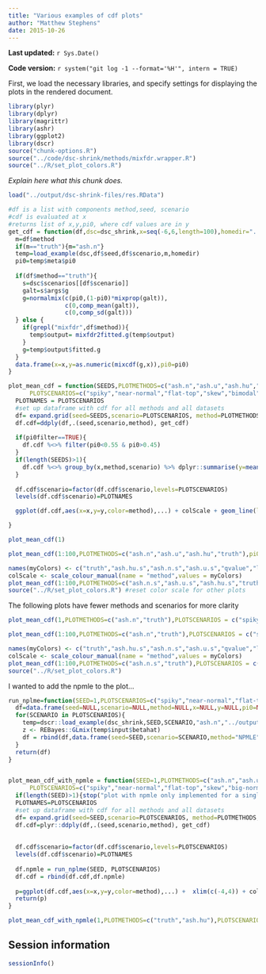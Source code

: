 ```yaml
---
title: "Various examples of cdf plots"
author: "Matthew Stephens"
date: 2015-10-26
---
```


**Last updated:** `r Sys.Date()`

**Code version:** `r system("git log -1 --format='%H'", intern = TRUE)`

First, we load the necessary libraries, and specify settings for
displaying the plots in the rendered document.

```r
library(plyr)
library(dplyr)
library(magrittr)
library(ashr)
library(ggplot2)
library(dscr)
source("chunk-options.R")
source("../code/dsc-shrink/methods/mixfdr.wrapper.R")
source("../R/set_plot_colors.R")
```

*Explain here what this chunk does.*

```r
load("../output/dsc-shrink-files/res.RData")

#df is a list with components method,seed, scenario
#cdf is evaluated at x
#returns list of x,y,pi0, where cdf values are in y
get_cdf = function(df,dsc=dsc_shrink,x=seq(-6,6,length=100),homedir="../code/dsc-shrink"){
  m=df$method
  if(m=="truth"){m="ash.n"}
  temp=load_example(dsc,df$seed,df$scenario,m,homedir)
  pi0=temp$meta$pi0
  
  if(df$method=="truth"){
    s=dsc$scenarios[[df$scenario]]
    galt=s$args$g
    g=normalmix(c(pi0,(1-pi0)*mixprop(galt)),
                c(0,comp_mean(galt)),
                c(0,comp_sd(galt)))
  } else {
    if(grepl("mixfdr",df$method)){
      temp$output= mixfdr2fitted.g(temp$output)
    }
    g=temp$output$fitted.g
  }
  data.frame(x=x,y=as.numeric(mixcdf(g,x)),pi0=pi0)
}

plot_mean_cdf = function(SEEDS,PLOTMETHODS=c("ash.n","ash.u","ash.hu","truth","mixfdr.tnull"),
      PLOTSCENARIOS=c("spiky","near-normal","flat-top","skew","bimodal"),pi0filter=FALSE,...){
  PLOTNAMES = PLOTSCENARIOS
  #set up dataframe with cdf for all methods and all datasets
  df= expand.grid(seed=SEEDS,scenario=PLOTSCENARIOS, method=PLOTMETHODS,stringsAsFactors = FALSE)
  df.cdf=ddply(df,.(seed,scenario,method), get_cdf)
  
  if(pi0filter==TRUE){
    df.cdf %<>% filter(pi0<0.55 & pi0>0.45)
  }
  if(length(SEEDS)>1){
    df.cdf %<>% group_by(x,method,scenario) %>% dplyr::summarise(y=mean(y))
  }
  
  df.cdf$scenario=factor(df.cdf$scenario,levels=PLOTSCENARIOS)
  levels(df.cdf$scenario)=PLOTNAMES

  ggplot(df.cdf,aes(x=x,y=y,color=method),...) + colScale + geom_line(lwd=1.5,alpha=0.7) + facet_grid(.~scenario) + theme(legend.position = "bottom")

}
```

```r
plot_mean_cdf(1)
```

```r
plot_mean_cdf(1:100,PLOTMETHODS=c("ash.n","ash.u","ash.hu","truth"),pi0filter=TRUE)
```

```r
names(myColors) <- c("truth","ash.hu.s","ash.n.s","ash.u.s","qvalue","locfdr","mixfdr.tnull")
colScale <- scale_colour_manual(name = "method",values = myColors)
plot_mean_cdf(1:100,PLOTMETHODS=c("ash.n.s","ash.u.s","ash.hu.s","truth"),pi0filter=TRUE)
source("../R/set_plot_colors.R") #reset color scale for other plots
```

The following plots have fewer methods and scenarios for more clarity

```r
plot_mean_cdf(1,PLOTMETHODS=c("ash.n","truth"),PLOTSCENARIOS = c("spiky","near-normal","bimodal"))
```

```r
plot_mean_cdf(1:100,PLOTMETHODS=c("ash.n","truth"),PLOTSCENARIOS = c("spiky","near-normal","bimodal"),pi0filter=TRUE)
```

```r
names(myColors) <- c("truth","ash.hu.s","ash.n.s","ash.u.s","qvalue","locfdr","mixfdr.tnull")
colScale <- scale_colour_manual(name = "method",values = myColors)
plot_mean_cdf(1:100,PLOTMETHODS=c("ash.n.s","truth"),PLOTSCENARIOS = c("spiky","near-normal","bimodal"), pi0filter=TRUE)
source("../R/set_plot_colors.R")
```

I wanted to add the npmle to the plot...

```r
run_nplme=function(SEED=1,PLOTSCENARIOS=c("spiky","near-normal","flat-top","skew","big-normal","bimodal")){
  df=data.frame(seed=NULL,scenario=NULL,method=NULL,x=NULL,y=NULL,pi0=NULL)
  for(SCENARIO in PLOTSCENARIOS){
    temp=dscr::load_example(dsc_shrink,SEED,SCENARIO,"ash.n","../output/dsc-shrink-files/")
    z <- REBayes::GLmix(temp$input$betahat)
    df = rbind(df,data.frame(seed=SEED,scenario=SCENARIO,method="NPMLE",x=z$x,y=cumsum(z$y)/sum(z$y),pi0=NA))
  }
  return(df)
}


plot_mean_cdf_with_npmle = function(SEED=1,PLOTMETHODS=c("ash.n","ash.u","ash.hu","truth","mixfdr.tnull"),
      PLOTSCENARIOS=c("spiky","near-normal","flat-top","skew","big-normal","bimodal"),pi0filter=FALSE,...){
  if(length(SEED)>1){stop("plot with npmle only implemented for a single seed")}
  PLOTNAMES=PLOTSCENARIOS
  #set up dataframe with cdf for all methods and all datasets
  df= expand.grid(seed=SEED,scenario=PLOTSCENARIOS, method=PLOTMETHODS,stringsAsFactors = FALSE)
  df.cdf=plyr::ddply(df,.(seed,scenario,method), get_cdf)
  
  
  df.cdf$scenario=factor(df.cdf$scenario,levels=PLOTSCENARIOS)
  levels(df.cdf$scenario)=PLOTNAMES
  
  df.npmle = run_nplme(SEED, PLOTSCENARIOS)
  df.cdf = rbind(df.cdf,df.npmle)
  
  p=ggplot(df.cdf,aes(x=x,y=y,color=method),...) +  xlim(c(-4,4)) + colScale + geom_line(lwd=1.2,alpha=0.7)  + theme(legend.position = "bottom")
  return(p)
}

plot_mean_cdf_with_npmle(1,PLOTMETHODS=c("truth","ash.hu"),PLOTSCENARIOS = c("spiky","near-normal","flat-top","skew","big-normal","bimodal")) + facet_wrap(~ scenario, nrow=2)
```

## Session information

```r
sessionInfo()
```
